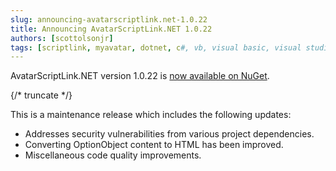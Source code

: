 ```yaml
---
slug: announcing-avatarscriptlink.net-1.0.22
title: Announcing AvatarScriptLink.NET 1.0.22
authors: [scottolsonjr]
tags: [scriptlink, myavatar, dotnet, c#, vb, visual basic, visual studio, nuget]
---
```


AvatarScriptLink.NET version 1.0.22 is [now available on NuGet](https://www.nuget.org/packages/RarelySimple.AvatarScriptLink/1.0.22).

{/* truncate */}

This is a maintenance release which includes the following updates:

* Addresses security vulnerabilities from various project dependencies.
* Converting OptionObject content to HTML has been improved.
* Miscellaneous code quality improvements.

